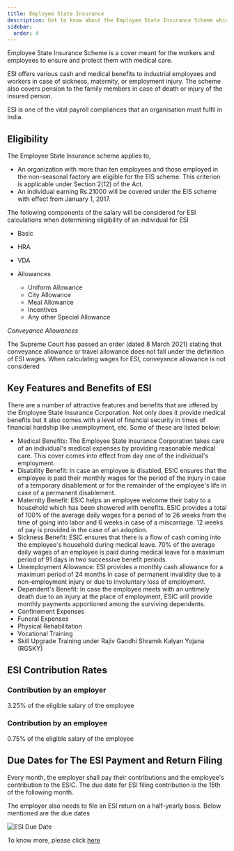 ```yaml
---
title: Employee State Insurance
description: Get to know about the Employee State Insurance Scheme which provides medical and financial benefits to workers in India. 
sidebar:
  order: 4
---
```



Employee State Insurance Scheme is a cover meant for the workers and employees to ensure and protect them with medical care.

ESI offers various cash and medical benefits to industrial employees  and workers in case of sickness, maternity, or employment injury. The scheme also covers pension to the family members in case of death or injury of the insured person.

ESI is one of the vital payroll compliances that an organisation must fulfil in India.

## Eligibility

The Employee State Insurance scheme applies to,

* An organization with more than ten employees and those employed in the non-seasonal factory are eligible for the EIS scheme. This criterion is applicable under Section 2(12) of the Act.
* An individual earning Rs.21000 will be covered under the EIS scheme with effect from January 1, 2017.

The following components of the salary will be considered for ESI calculations when determining eligibility of an individual for ESI

* Basic
* HRA
* VDA
* Allowances

    * Uniform Allowance
    * City Allowance
    * Meal Allowance
    * Incentives
    * Any other Special Allowance

*Conveyance Allowances*

The Supreme Court has passed an order (dated 8 March 2021) stating that conveyance allowance or travel allowance does not fall under the definition of ESI wages. When calculating wages for ESI, conveyance allowance is not considered

## Key Features and Benefits of ESI

There are a number of attractive features and benefits that are offered by the Employee State Insurance Corporation. Not only does it provide medical benefits but it also comes with a level of financial security in times of financial hardship like unemployment, etc. Some of these are listed below:

* Medical Benefits: The Employee State Insurance Corporation takes care of an individual's medical expenses by providing reasonable medical care. This cover comes into effect from day one of the individual's employment.
* Disability Benefit: In case an employee is disabled, ESIC ensures that the employee is paid their monthly wages for the period of the injury in case of a temporary disablement or for the remainder of the employee's life in case of a permanent disablement.
* Maternity Benefit: ESIC helps an employee welcome their baby to a household which has been showered with benefits. ESIC provides a total of 100% of the average daily wages for a period of to 26 weeks from the time of going into labor and 6 weeks in case of a miscarriage. 12 weeks of pay is provided in the case of an adoption.
* Sickness Benefit: ESIC ensures that there is a flow of cash coming into the employee's household during medical leave. 70% of the average daily wages of an employee is paid during medical leave for a maximum period of 91 days in two successive benefit periods.
* Unemployment Allowance: ESI provides a monthly cash allowance for a maximum period of 24 months in case of permanent invalidity due to a non-employment injury or due to involuntary loss of employment.
* Dependent's Benefit: In case the employee meets with an untimely death due to an injury at the place of employment, ESIC will provide monthly payments apportioned among the surviving dependents.
* Confinement Expenses
* Funeral Expenses
* Physical Rehabilitation
* Vocational Training
* Skill Upgrade Training under Rajiv Gandhi Shramik Kalyan Yojana (RGSKY)

## ESI Contribution Rates

### Contribution by an employer 

3.25% of the eligible salary of the employee

### Contribution by an employee  
 0.75% of the eligible salary of the employee

## Due Dates for The ESI Payment and Return Filing

Every month, the employer shall pay their contributions and the employee's contribution to the ESIC. The due date for ESI filing contribution is the 15th of the following month.

The employer also needs to file an ESI return on a half-yearly basis. Below mentioned are the due dates

![ESI Due Date](/img/docs/ESI.png)

To know more, please click [here](https://www.esic.nic.in/attachments/files/Key_Performance_Indicator.pdf)
